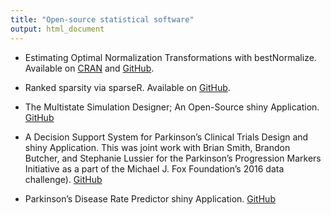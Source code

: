 ```yaml
---
title: "Open-source statistical software"
output: html_document
---
```


- Estimating Optimal Normalization Transformations with bestNormalize. Available on [CRAN](https://cran.r-project.org/web/packages/bestNormalize/index.html) and [GitHub](https://github.com/petersonR/bestNormalize).

- Ranked sparsity via sparseR. Available on [GitHub](https://github.com/petersonR/sparseR).

- The Multistate Simulation Designer; An Open-Source shiny Application. [GitHub](https://github.com/petersonR/MSDshiny)

- A Decision Support System for Parkinson’s Clinical Trials Design and shiny Application. This was joint work with Brian Smith, Brandon Butcher, and Stephanie Lussier for the Parkinson’s Progression Markers Initiative as a part of the Michael J. Fox Foundation's 2016 data challenge). [GitHub](https://github.com/brian-j-smith/PPMIChallenge2016)

- Parkinson’s Disease Rate Predictor shiny Application. [GitHub](https://github.com/petersonR/PD_predictor)
